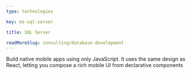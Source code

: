 ```yaml
---
type: technologies

key: ms-sql-server

title: SQL Server

readMoreSlug: consulting/database-development
---
```


Build native mobile apps using only JavaScript. It uses the same design as React, letting you compose a rich mobile UI from declarative components
